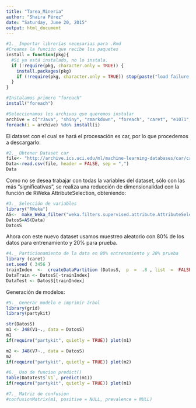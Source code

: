 ```yaml
---
title: "Tarea_Mineria"
author: "Shaira Pérez"
date: "Saturday, June 20, 2015"
output: html_document
---
```


```r
#1._ Importar librerías necesarias para .Rmd
#Creamos la función que recibe los paquetes
install = function(pkg){
  #Si ya está instalado, no lo instala.
  if (!require(pkg, character.only = TRUE)) {
    install.packages(pkg)
    if (!require(pkg, character.only = TRUE)) stop(paste("load failure:", pkg))
  }
}

#Instalamos primero "foreach"
install("foreach")

#Seleccionamos los archivos que queremos instalar
archive = c("rJava", "shiny", "rmarkdown", "foreach", "caret", "e1071", "rpart", "tree", "RWeka", "C50")
foreach(i = archive) %do% install(i)

```
  El dataset con el cual se hará el procesación es car, por lo que procedemos a descargarlo:

```r
#2._ Obtener Dataset car
file<- "http://archive.ics.uci.edu/ml/machine-learning-databases/car/car.data"
Data<-read.csv(file, header = FALSE, sep = ",")
Data
```
  Como no se desea trabajar con todas la variables del dataset, sólo con las más "significativas", se realiza una reducción de dimensionalidad con la función de RWeka AttributeSelection, obteniendo: 

```r
#3._ Selección de variables
library("RWeka")
AS<-  make_Weka_filter("weka.filters.supervised.attribute.AttributeSelection") 
DatosS=AS(Data)
DatosS
```
  Ahora con este nuevo dataset usamos muestreo aleatorio con 80% de los datos para entrenamiento y 20% para prueba.

```r
#4._ Particionamiento de la data en 80% entrenamiento y 20% prueba
library (caret)
set.seed ( 3456 ) 
trainIndex  <-  createDataPartition (DatosS,  p  =  .8 , list  =  FALSE, times= 1) 
DataTrain <- DatosS[-trainIndex]
DataTest <- DatosS[trainIndex]
```
  Generación de modelos:

```r
#5._ Generar modelo e imprimir árbol
library(grid)
library(partykit)

str(DatosS)
m1 <- J48(V1~., data = DatosS)
m1
if(require("partykit", quietly = TRUE)) plot(m1)

m2 <- J48(V7~., data = DatosS)
m2
if(require("partykit", quietly = TRUE)) plot(m2)

```
```r
#6._ Uso de funcion predict()
table(DataTest$`V1`, predict(m1))
if(require("partykit", quietly = TRUE)) plot(m1)

```
```r
#7._ Matriz de confusion
#confusionMatrix(m1, positive = NULL, prevalence = NULL)

```



